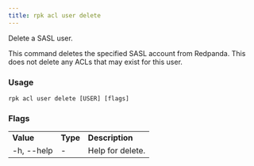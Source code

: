 ```yaml
---
title: rpk acl user delete
---
```


<head>
  <meta name="title" content="rpk acl user delete | Redpanda Docs" />
  <meta name="description" content="rpk acl user delete" />
  <link rel="canonical" href="https://docs.redpanda.com/docs/reference/rpk/rpk-acl/rpk-acl-user-delete/" />
</head>

Delete a SASL user.

This command deletes the specified SASL account from Redpanda. This does not
delete any ACLs that may exist for this user.

### Usage

```
rpk acl user delete [USER] [flags]
```

### Flags

<table>
  <tbody>
    <tr>
      <td>
        <strong> Value</strong>
      </td>
      <td>
        <strong> Type</strong>
      </td>
      <td>
        <strong> Description</strong>
      </td>
    </tr>
    <tr>
      <td>-h, --help</td>
      <td>-</td>
      <td> Help for delete.</td>
    </tr>
  </tbody>
</table>
